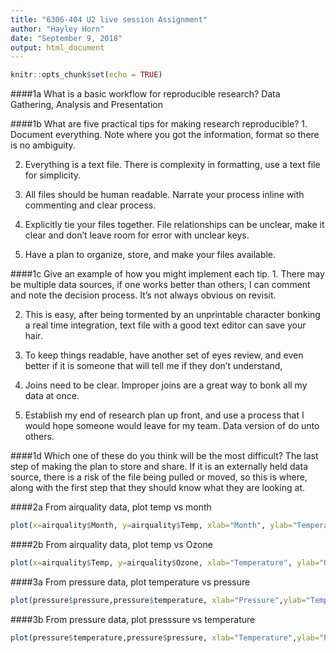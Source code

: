```yaml
---
title: "6306-404 U2 live session Assignment"
author: "Hayley Horn"
date: "September 9, 2018"
output: html_document  
---
```


```r
knitr::opts_chunk$set(echo = TRUE)  
```  
####1a What is a basic workflow for reproducible research?
Data Gathering, Analysis and Presentation  

####1b What are five practical tips for making research reproducible?
1. Document everything. Note where you got the information, format so there is no ambiguity.

2. Everything is a text file. There is complexity in formatting, use a text file for simplicity.

3. All files should be human readable. Narrate your process inline with commenting and clear process.

4. Explicitly tie your files together. File relationships can be unclear, make it clear and don't leave room for error with unclear keys.

5. Have a plan to organize, store, and make your files available.   

####1c Give an example of how you might implement each tip.
1. There may be multiple data sources, if one works better than others, I can comment and note the decision process. It's not always obvious on revisit.

2. This is easy, after being tormented by an unprintable character bonking a real time integration, text file with a good text editor can save your hair.

3. To keep things readable, have another set of eyes review, and even better if it is someone that will tell me if they don't understand,

4. Joins need to be clear. Improper joins are a great way to bonk all my data at once. 

5. Establish my end of research plan up front, and use a process that I would hope someone would leave for my team. Data version of do unto others.  

####1d	Which one of these do you think will be the most difficult?
The last step of making the plan to store and share. If it is an externally held data source, there is a risk of the file being pulled or moved, so this is where, along with the first step that they should know what they are looking at.  

####2a From airquality data, plot temp vs month
```r
plot(x=airquality$Month, y=airquality$Temp, xlab="Month", ylab="Temperature", main="Temperature by Month")
```

####2b From airquality data, plot temp vs Ozone
```r
plot(x=airquality$Temp, y=airquality$Ozone, xlab="Temperature", ylab="Ozone", main="Temperature vs Ozone")
```

####3a From pressure data, plot temperature vs pressure
```r
plot(pressure$pressure,pressure$temperature, xlab="Pressure",ylab="Temperature", main="Temperature vs Pressure")
```

####3b From pressure data, plot presssure vs temperature
```r
plot(pressure$temperature,pressure$pressure, xlab="Temperature",ylab="Pressure", main="Pressure vs Temperature")
```